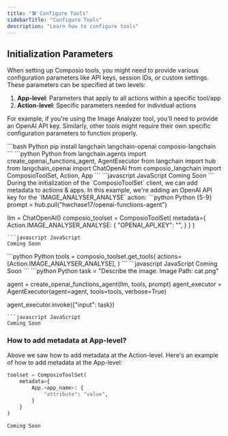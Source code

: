 ```yaml
---
title: "🛠️ Configure Tools"
sidebarTitle: "Configure Tools"
description: "Learn how to configure tools"
---
```


## Initialization Parameters

When setting up Composio tools, you might need to provide various configuration parameters like API keys, session IDs, or custom settings. These parameters can be specified at two levels:

1. **App-level**: Parameters that apply to all actions within a specific tool/app
2. **Action-level**: Specific parameters needed for individual actions

For example, if you're using the Image Analyzer tool, you'll need to provide an OpenAI API key. Similarly, other tools might require their own specific configuration parameters to function properly.

<Steps>
<Step title="Install required libraries">
```bash Python
pip install langchain langchain-openai composio-langchain
```
</Step>
<Step title="Import required libraries">
<CodeGroup>
```python Python
from langchain.agents import create_openai_functions_agent, AgentExecutor
from langchain import hub
from langchain_openai import ChatOpenAI
from composio_langchain import ComposioToolSet, Action, App
```
```javascript JavaScript
Coming Soon
```
</CodeGroup>
</Step>
<Step title="Import Prompt template & Initialize ChatOpenAI & composio toolset client">
During the initialization of the `ComposioToolSet` client, we can add metadata to actions & apps. In this example, we're adding an OpenAI API key for the `IMAGE_ANALYSER_ANALYSE` action:
<CodeGroup>
```python Python {5-9}
prompt = hub.pull("hwchase17/openai-functions-agent")

llm = ChatOpenAI()
composio_toolset = ComposioToolSet(
    metadata={
        Action.IMAGE_ANALYSER_ANALYSE: {
            "OPENAI_API_KEY": "<your-openai-api-key>",
        }
    }
)
```
```javascript JavaScript
Coming Soon
```
</CodeGroup>
</Step>
<Step title="Get Image Analyser Action from Composio">
<CodeGroup>
```python Python
tools = composio_toolset.get_tools(
    actions=[Action.IMAGE_ANALYSER_ANALYSE],
)
```
```javascript JavaScript
Coming Soon
```
</CodeGroup>
</Step>
<Step title="Invoke the agent">
<CodeGroup>
```python Python
task = "Describe the image. Image Path: cat.png"

agent = create_openai_functions_agent(llm, tools, prompt)
agent_executor = AgentExecutor(agent=agent, tools=tools, verbose=True)

agent_executor.invoke({"input": task})
```
```javascript JavaScript
Coming Soon
```
</CodeGroup>
</Step>
</Steps>

### How to add metadata at App-level?
Above we saw how to add metadata at the Action-level. Here's an example of how to add metadata at the App-level:
<CodeGroup>
```python Python
toolset = ComposioToolSet(
    metadata={
        App.<app_name>: {
            "attribute": "value",
        }
    }
)
```
```javascript JavaScript
Coming Soon
```
</CodeGroup>
